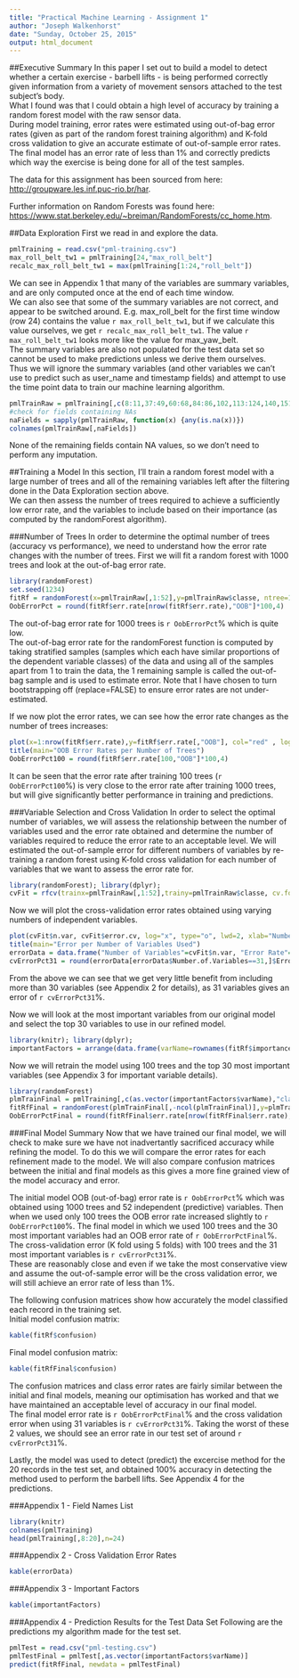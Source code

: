 ```yaml
---
title: "Practical Machine Learning - Assignment 1"
author: "Joseph Walkenhorst"
date: "Sunday, October 25, 2015"
output: html_document
---
```


##Executive Summary
In this paper I set out to build a model to detect whether a certain exercise - barbell lifts - is being performed correctly given information from a variety of movement sensors attached to the test subject's body.  
What I found was that I could obtain a high level of accuracy by training a random forest model with the raw sensor data.  
During model training, error rates were estimated using out-of-bag error rates (given as part of the random forest training algorithm) and K-fold cross validation to give an accurate estimate of out-of-sample error rates.  
The final model has an error rate of less than 1% and correctly predicts which way the exercise is being done for all of the test samples.  

The data for this assignment has been sourced from here: [http://groupware.les.inf.puc-rio.br/har](http://groupware.les.inf.puc-rio.br/har).  

Further information on Random Forests was found here: [https://www.stat.berkeley.edu/~breiman/RandomForests/cc_home.htm](https://www.stat.berkeley.edu/~breiman/RandomForests/cc_home.htm#ooberr).


##Data Exploration
First we read in and explore the data.

```r
pmlTraining = read.csv("pml-training.csv")
max_roll_belt_tw1 = pmlTraining[24,"max_roll_belt"]
recalc_max_roll_belt_tw1 = max(pmlTraining[1:24,"roll_belt"])
```
We can see in Appendix 1 that many of the variables are summary variables, and are only computed once at the end of each time window.  
We can also see that some of the summary variables are not correct, and appear to be switched around. E.g. max_roll_belt for the first time window (row 24) contains the value `r max_roll_belt_tw1`, but if we calculate this value ourselves, we get `r recalc_max_roll_belt_tw1`. The value `r max_roll_belt_tw1` looks more like the value for max_yaw_belt.  
The summary variables are also not populated for the test data set so cannot be used to make predictions unless we derive them ourselves.  
Thus we will ignore the summary variables (and other variables we can't use to predict such as user_name and timestamp fields) and attempt to use the time point data to train our machine learning algorithm.

```r
pmlTrainRaw = pmlTraining[,c(8:11,37:49,60:68,84:86,102,113:124,140,151:160)]
#check for fields containing NAs
naFields = sapply(pmlTrainRaw, function(x) {any(is.na(x))})
colnames(pmlTrainRaw[,naFields])
```
None of the remaining fields contain NA values, so we don't need to perform any imputation.


##Training a Model
In this section, I'll train a random forest model with a large number of trees and all of the remaining variables left after the filtering done in the Data Exploration section above.  
We can then assess the number of trees required to achieve a sufficiently low error rate, and the variables to include based on their importance (as computed by the randomForest algorithm).

###Number of Trees
In order to determine the optimal number of trees (accuracy vs performance), we need to understand how the error rate changes with the number of trees. First we will fit a random forest with 1000 trees and look at the out-of-bag error rate.
```r
library(randomForest)
set.seed(1234)
fitRf = randomForest(x=pmlTrainRaw[,1:52],y=pmlTrainRaw$classe, ntree=1000, replace=FALSE, importance=TRUE)
OobErrorPct = round(fitRf$err.rate[nrow(fitRf$err.rate),"OOB"]*100,4)
```
The out-of-bag error rate for 1000 trees is `r OobErrorPct`% which is quite low.  
The out-of-bag error rate for the randomForest function is computed by taking stratified samples (samples which each have similar proportions of the dependent variable classes) of the data and using all of the samples apart from 1 to train the data, the 1 remaining sample is called the out-of-bag sample and is used to estimate error. Note that I have chosen to turn bootstrapping off (replace=FALSE) to ensure error rates are not under-estimated.

If we now plot the error rates, we can see how the error rate changes as the number of trees increases:
```r
plot(x=1:nrow(fitRf$err.rate),y=fitRf$err.rate[,"OOB"], col="red" , log="x", ylab="OOB error rate", xlab="Number of trees")
title(main="OOB Error Rates per Number of Trees")
OobErrorPct100 = round(fitRf$err.rate[100,"OOB"]*100,4)
```
It can be seen that the error rate after training 100 trees (`r OobErrorPct100`%) is very close to the error rate after training 1000 trees, but will give significantly better performance in training and predictions.  


###Variable Selection and Cross Validation
In order to select the optimal number of variables, we will assess the relationship between the number of variables used and the error rate obtained and determine the number of variables required to reduce the error rate to an acceptable level.
We will estimated the out-of-sample error for different numbers of variables by re-training a random forest using K-fold cross validation for each number of variables that we want to assess the error rate for.
```r
library(randomForest); library(dplyr);
cvFit = rfcv(trainx=pmlTrainRaw[,1:52],trainy=pmlTrainRaw$classe, cv.fold=5, step=0.9, ntree=100, replace=FALSE)
```

Now we will plot the cross-validation error rates obtained using varying numbers of independent variables.
```r
plot(cvFit$n.var, cvFit$error.cv, log="x", type="o", lwd=2, xlab="Number of variables", ylab="Error rate")
title(main="Error per Number of Variables Used")
errorData = data.frame("Number of Variables"=cvFit$n.var, "Error Rate"=cvFit$error.cv)
cvErrorPct31 = round(errorData[errorData$Number.of.Variables==31,]$Error.Rate*100,4)
```

From the above we can see that we get very little benefit from including more than 30 variables (see Appendix 2 for details), as 31 variables gives an error of `r cvErrorPct31`%.

Now we will look at the most important variables from our original model and select the top 30 variables to use in our refined model.
```r
library(knitr); library(dplyr);
importantFactors = arrange(data.frame(varName=rownames(fitRf$importance), MeanDecreaseGini = fitRf$importance[,7]), desc(MeanDecreaseGini))[1:30,]
```

Now we will retrain the model using 100 trees and the top 30 most important variables (see Appendix 3 for important variable details).
```r
library(randomForest)
plmTrainFinal = pmlTraining[,c(as.vector(importantFactors$varName),"classe")]
fitRfFinal = randomForest(plmTrainFinal[,-ncol(plmTrainFinal)],y=plmTrainFinal$classe, ntree=100, replace=FALSE, importance=TRUE)
OobErrorPctFinal = round(fitRfFinal$err.rate[nrow(fitRfFinal$err.rate),"OOB"]*100,4)
```

###Final Model Summary
Now that we have trained our final model, we will check to make sure we have not inadvertantly sacrificed accuracy while refining the model.
To do this we will compare the error rates for each refinement made to the model. We will also compare confusion matrices between the initial and final models as this gives a more fine grained view of the model accuracy and error.  

The initial model OOB (out-of-bag) error rate is `r OobErrorPct`% which was obtained using 1000 trees and 52 independent (predictive) variables.
Then when we used only 100 trees the OOB error rate increased slightly to `r OobErrorPct100`%.
The final model in which we used 100 trees and the 30 most important variables had an OOB error rate of `r OobErrorPctFinal`%. The cross-validation error (K fold using 5 folds) with 100 trees and the 31 most important variables is `r cvErrorPct31`%.  
These are reasonably close and even if we take the most conservative view and assume the out-of-sample error will be the cross validation error, we will still achieve an error rate of less than 1%.

The following confusion matrices show how accurately the model classified each record in the training set.  
Initial model confusion matrix:
```r
kable(fitRf$confusion)
```

Final model confusion matrix:
```r
kable(fitRfFinal$confusion)
```

The confusion matrices and class error rates are fairly similar between the initial and final models, meaning our optimisation has worked and that we have maintained an acceptable level of accuracy in our final model.  
The final model error rate is `r OobErrorPctFinal`% and the cross validation error when using 31 variables is `r cvErrorPct31`%. Taking the worst of these 2 values, we should see an error rate in our test set of around `r cvErrorPct31`%.

Lastly, the model was used to detect (predict) the excercise method for the 20 records in the test set, and obtained 100% accuracy in detecting the method used to perform the barbell lifts. See Appendix 4 for the predictions.

\pagebreak

###Appendix 1 - Field Names List
```r
library(knitr)
colnames(pmlTraining)
head(pmlTraining[,8:20],n=24)
```

\pagebreak

###Appendix 2 - Cross Validation Error Rates
```r
kable(errorData)
```

\pagebreak

###Appendix 3 - Important Factors
```r
kable(importantFactors)
```

\pagebreak

###Appendix 4 - Prediction Results for the Test Data Set
Following are the predictions my algorithm made for the test set.
```r
pmlTest = read.csv("pml-testing.csv")
pmlTestFinal = pmlTest[,as.vector(importantFactors$varName)]
predict(fitRfFinal, newdata = pmlTestFinal)
```

